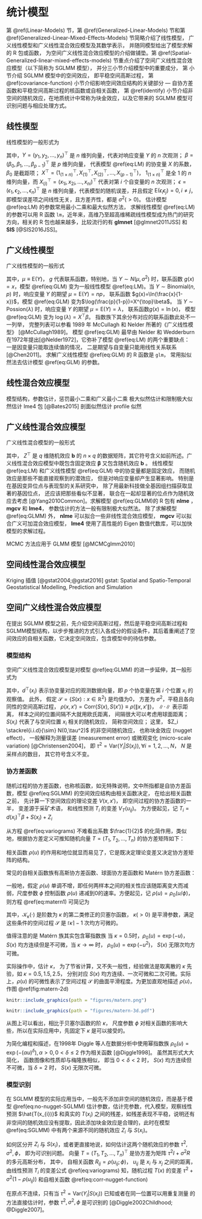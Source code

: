 # 统计模型 {#models}

第 \@ref(Linear-Models) 节，第 \@ref(Generalized-Linear-Models) 节和第 \@ref(Generalized-Linear-Mixed-Effects-Models) 节简略介绍了线性模型， 广义线性模型和广义线性混合效应模型及其数学表示， 并随同模型给出了模型求解的 R 包或函数， 为空间广义线性混合效应模型的介绍做铺垫。第 \@ref(Spatial-Generalized-linear-mixed-effects-models) 节重点介绍了空间广义线性混合效应模型（以下简称为 SGLMM 模型）， 并分三小节介绍模型中的重要成分， 第  小节介绍 SGLMM 模型中的空间效应， 即平稳空间高斯过程， 第 \@ref(covariance-function) 小节介绍影响空间效应结构的关键部分 --- 自协方差函数和平稳空间高斯过程的核函数或自相关函数， 第 \@ref(identify) 小节介绍非空间的随机效应，在地质统计中常称为块金效应，以及它带来的 SGLMM 模型可识别问题与相应处理方式。

## 线性模型 {#Linear-Models}

线性模型的一般形式为

\begin{equation}
Y = X^{\top}\beta + \epsilon, \mathrm{E}(\epsilon) = 0, \mathrm{Cov}(\epsilon) = \sigma^2\mathbf{I}  (\#eq:LM)
\end{equation}

\noindent 其中，$Y = (y_1,y_2,\ldots,y_n)^{\top}$ 是 $n$ 维列向量，代表对响应变量 $Y$ 的 $n$ 次观测； $\beta = (\beta_0,\beta_1,\ldots,\beta_{p-1})^{\top}$ 是 $p$ 维列向量， 代表模型 \@ref(eq:LM) 的协变量 $X$ 的系数，$\beta_0$ 是截距项； $X^{\top} = (1_{(1\times n)}^{\top},X_{(1)}^{\top},X_{(2)}^{\top},\ldots,X_{(p-1)}^{\top})$， $1_{(1\times n)}^{\top}$ 是全 1 的 $n$ 维列向量，而 $X_{(i)}^{\top} = (x_{1i},x_{2i},\ldots,x_{ni})^{\top}$ 代表对第 $i$ 个自变量的 $n$ 次观测； $\epsilon = (\epsilon_1,\epsilon_2,\ldots,\epsilon_n)^{\top}$ 是 $n$ 维列向量，代表模型的随机误差，并且假定 $\mathrm{E}(\epsilon_i \epsilon_j) = 0, i \ne j$， 即模型误差项之间线性无关，且方差齐性，都是 $\sigma^2(>0)$。 估计模型 \@ref(eq:LM) 的参数常用最小二乘和最大似然方法， 求解线性模型 \@ref(eq:LM) 的参数可以用 R 函数 `lm`，近年来，高维乃至超高维稀疏线性模型成为热门的研究方向，相关的 R 包也越来越多，比较流行的有 **glmnet** [@glmnet2011JSS] 和 **SIS** [@SIS2016JSS]。

<!-- 最小二乘估计/最大似然估计 回归系数与方差 -->

## 广义线性模型 {#Generalized-Linear-Models}

广义线性模型的一般形式

\begin{equation}
g(\mu) = X^{\top}\beta  (\#eq:GLM)
\end{equation}

\noindent 其中，$\mu \equiv \mathrm{E}(Y)$， $g$ 代表联系函数，特别地，当 $Y \sim N(\mu,\sigma^2)$ 时，联系函数 $g(x) = x$，模型 \@ref(eq:GLM) 变为一般线性模型 \@ref(eq:LM)。当 $Y \sim \mathrm{Binomial}(n,p)$ 时，响应变量 $Y$ 的期望 $\mu =\mathrm{E}(Y) = np$， 联系函数 $g(x)=\ln(\frac{x}{1-x})$，模型 \@ref(eq:GLM) 变为$\log(\frac{p}{1-p})=X^{\top}\beta$。 当 $Y \sim \mathrm{Possion}(\lambda)$ 时，响应变量 $Y$ 的期望 $\mu =\mathrm{E}(Y) = \lambda$， 联系函数$g(x) = \ln(x)$， 模型 \@ref(eq:GLM) 变为 $\log(\lambda) = X^{\top}\beta$。 指数族下其余分布对应的联系函数此处不一一列举， 完整列表可以参看 1989 年 McCullagh 和 Nelder 所著的《广义线性模型》 [@McCullagh1989]。 模型 \@ref(eq:GLM) 最早由 Nelder 和 Wedderburn 在1972年提出[@Nelder1972]，它弥补了模型 \@ref(eq:LM) 的两个重要缺点： 一是因变量只能取连续值的情况， 二是期望与自变量只能用线性关系联系 [@Chen2011]。 求解广义线性模型 \@ref(eq:GLM) 的 R 函数是 `glm`， 常用拟似然法去估计模型 \@ref(eq:GLM) 的参数。

<!-- 最小二乘估计/极大似然估计 回归系数与方差 -->


## 线性混合效应模型 {#Linear-Mixed-Effects-Models}

模型结构，参数估计，惩罚最小二乘和广义最小二乘
极大似然估计和限制极大似然估计 lme4 包 [@Bates2015]
剖面似然估计 profile 似然

## 广义线性混合效应模型 {#Generalized-Linear-Mixed-Effects-Models} 

广义线性混合模型的一般形式

\begin{equation}
g(\mu) = X^{\top}\boldsymbol{\beta} + Z^{\top}\mathbf{b}  (\#eq:GLMM)
\end{equation}

\noindent 其中， $Z^{\top}$ 是 $q$ 维随机效应 $\mathbf{b}$ 的 $n \times q$ 的数据矩阵，其它符号含义如前所述。广义线性混合效应模型中既包含固定效应 $\boldsymbol{\beta}$ 又包含随机效应 $\mathbf{b}$ 。 线性模型 \@ref(eq:LM) 和广义线性模型 \@ref(eq:GLM) 中的协变量都是固定效应， 而随机效应是那些不能直接观察到的潜效应， 但是对响应变量却产生显著影响。 特别是在基因变异位点与表现型的关系研究中， 除了用最新科技做全基因组扫描获取显著的基因位点， 还应该把那些看似不显著， 联合在一起却显著的位点作为随机效应去考虑 [@Yang2010Common]。求解模型 \@ref(eq:GLMM)的 R 包有 **nlme** ，**mgcv**  和 **lme4**， 参数估计的方法一般有限制极大似然法。 除了求解模型 \@ref(eq:GLMM) 外， **nlme** 可以拟合一些非线性混合效应模型， **mgcv** 可以拟合广义可加混合效应模型， **lme4** 使用了高性能的 Eigen 数值代数库，可以加快模型的求解过程。

MCMC 方法应用于 GLMM 模型 [@MCMCglmm2010]


## 空间线性混合效应模型

Kriging 插值 [@gstat2004;@gstat2016]
gstat: Spatial and Spatio-Temporal Geostatistical Modelling, Prediction and Simulation




## 空间广义线性混合效应模型 {#Spatial-Generalized-linear-mixed-effects-models}

在提出 SGLMM 模型之前，先介绍空间高斯过程，然后是平稳空间高斯过程和SGLMM模型结构，以步步推进的方式引入各成分的假设条件，其后着重阐述了空间效应的自相关函数，它决定空间效应，包含模型中的待估参数。

### 模型结构 {#intro-sglmm}

空间广义线性混合效应模型是对模型 \@ref(eq:GLMM) 的进一步延伸，其一般形式为

\begin{equation}
g(\mu_i) = d(x_i)^{\top}\beta + S(x_i) + Z_i (\#eq:SGLMM)
\end{equation}

\noindent 其中，$d^{\top}(x_i)$ 表示协变量对应的观测数据向量，即 $p$ 个协变量在第 $i$ 个位置 $x_i$ 的观察值。 此外， 假定 $\mathcal{S} = \{S(x): x \in \mathbb{R}^2\}$ 是均值为0， 方差为 $\sigma^2$，平稳且各向同性的空间高斯过程， $\rho(x,x') = \mathrm{Corr}\{S(x),S(x')\} \equiv \rho(\|x,x'\|)$， $\|\cdot\|$ 表示距离， 样本之间的位置间隔不大就用欧氏距离， 间隔很大可以考虑用球面距离； $S(x_i)$ 代表了与空间位置 $x_i$ 相关的随机效应， 简称空间效应； 这里， $Z_i \stackrel{i.i.d}{\sim} N(0,\tau^2)$ 的非空间随机效应， 也称块金效应 (nugget effect)， 一般解释为测量误差 (measurement error) 或微观变化 (micro-scale variation) [@Christensen2004]， 即 $\tau^2=\mathrm{Var}(Y_{i}|S(x_{i})),\forall i = 1,2, \ldots, N$， $N$ 是采样点的数目， 其它符号含义不变。


### 协方差函数 {#covariance-function}

随机过程的协方差函数，也称核函数，如无特殊说明，文中所指都是自协方差函数，模型 \@ref(eq:SGLMM) 的空间效应结构由相关函数决定， 在给出相关函数之前， 先计算一下空间效应的理论变差 $V(x,x')$， 即空间过程的协方差函数的一半， 变差源于采矿术语， 和线性预测 $T_{i}$ 的变差 $V_{T}(u_{ij})$。 为方便起见，记 $T_{i} = d(x_i)^{\top}\beta + S(x_i) + Z_i$

\begin{equation}
\begin{aligned}
V(x,x') 
&= \frac{1}{2}\mathrm{Var}\{S(x)-S(x')\}\\
&= \frac{1}{2}\mathrm{Cov}(S(x)-S(x'),S(x)-S(x'))\\
&= \frac{1}{2}\{E[S(x)-S(x')][S(x)-S(x')]-[E(S(x)-S(x'))]^2\}\\
&= \sigma^2-\mathrm{Cov}(S(x),S(x'))=\sigma^2\{1-\rho(u)\}\\
V_{T}(u_{ij})
&= \frac{1}{2}\mathrm{Var}\{T_{i}(x)-T_{j}(x)\} \\
&= \frac{1}{2}\mathrm{E}[(T_{i}-T_{j})^2]=\tau^2+\sigma^2(1-\rho(u_{ij})) 
\end{aligned} (\#eq:variograms)
\end{equation}

\noindent 从方程 \@ref(eq:variograms) 不难看出系数 $\frac{1}{2}$ 的化简作用，类似地，根据协方差定义可推知随机向量 $T = (T_1,T_2,\ldots,T_n)$ 的协方差矩阵如下：

\begin{equation}
\begin{aligned}
\mathrm{Cov}(T_{i}(x),T_{i}(x)) &= \mathrm{E}[S(x_i)]^2 + \mathrm{E}Z_{i}^{2}= \sigma^2+\tau^2 \\
\mathrm{Cov}(T_{i}(x),T_{j}(x)) &= \mathrm{E}[S(x_i)S(x_j)]  = \sigma^2\rho(u_{ij})
\end{aligned}
\end{equation}

\noindent 相关函数 $\rho(u)$ 的作用和地位就显而易见了，它是既决定理论变差又决定协方差矩阵的结构。

常见的自相关函数族有高斯协方差函数、球面协方差函数和 Matérn 协方差函数：

\begin{equation}
\rho(u)=\{2^{\kappa -1}\Gamma(\kappa)\}^{-1}(u/\phi)^{\kappa}\mathcal{K}_{\kappa}(u/\phi),u > 0 (\#eq:matern1)
\end{equation}

\noindent 一般地，假定 $\rho(u)$ 单调不增，即任何两样本之间的相关性应该随距离变大而减弱，尺度参数 $\phi$ 控制函数 $\rho(u)$ 递减到0的速率。方便起见，记 $\rho(u) = \rho_{0}(u/\phi)$，则方程 \@ref(eq:matern1) 可简记为

\begin{equation}
\rho_{0}(u)=\{2^{\kappa -1}\Gamma(\kappa)\}^{-1}(u)^{\kappa}\mathcal{K}_{\kappa}(u),u > 0 (\#eq:matern2)
\end{equation}

\noindent 其中，$\mathcal{K}_{\kappa}(\cdot)$ 是阶数为 $\kappa$ 的第二类修正的贝塞尔函数， $\kappa(>0)$ 是平滑参数，满足这些条件的空间过程 $\mathcal{S}$ 是 $\lceil\kappa\rceil-1$ 次均方可微的。

值得注意的是 Matérn 族其实包含幂指数族
\noindent 当 $\kappa = 0.5$时，$\rho_{0}(u) = \exp(-u)$， $S(x)$ 均方连续但是不可微，当 $\kappa \to \infty$ 时， $\rho_{0}(u) = \exp(-u^2)$， $S(x)$ 无限次均方可微。

实际操作中，估计 $\kappa$， 为了节省计算，又不失一般性，经验做法是取离散的 $\kappa$ 先验，如 $\kappa = 0.5, 1.5, 2.5$， 分别对应 $S(x)$ 均方连续、一次可微和二次可微。实际上，$\rho(u)$ 的可微性表示了空间过程 $\mathcal{S}$ 的曲面平滑程度。为更加直观地描述 $\rho(u)$，作图 \@ref(fig:matern-2d)
<!-- 和图 \@ref(fig:matern-3d)  -->

```r
knitr::include_graphics(path = "figures/matern.png")
```
```r
knitr::include_graphics(path = "figures/matern-3d.pdf")
```

从图上可以看出，相比于贝塞尔函数的阶 $\kappa$， 尺度参数 $\phi$ 对相关函数的影响大些，所以在实际应用中，先固定下 $\kappa$ 是可以接受的。

为简化编程和描述，在1998年 Diggle 等人在数据分析中使用幂指数族 $\rho_{0}(u) = \exp(-(\alpha u)^{\delta}), \alpha > 0, 0 < \delta \leq 2$ 作为相关函数 [@Diggle1998]。 虽然其形式大大简化， 函数图像和性质却与梅隆族相似， 即当 $0 < \delta < 2$ 时， $S(x)$ 均方连续但不可微，当 $\delta = 2$ 时， $S(x)$ 无限次可微。

### 模型识别 {#identify}

在 SGLMM 模型的实际应用当中，一般先不添加非空间的随机效应，而是基于模型 \@ref(eq:no-nugget-SGLMM) 估计参数，估计完参数，代入模型，观察线性预测 $\hat{T(x_{i})}$ 和真实的 $T(x_i)$ 之间的残差，如残差表现不平稳，说明还有非空间的随机效应没有提取，因此添加块金效应是合理的，此时在模型 \@ref(eq:SGLMM) 中有两个来源不同的随机效应 $Z_{i}$ 与 $S(x_i)$。

\begin{equation}
g(\mu_i) = d(x_i)^{\top}\beta + S(x_i) (\#eq:no-nugget-SGLMM)
\end{equation}

如何区分开 $Z_{i}$ 与 $S(x_i)$，或者更直接地说，如何估计这两个随机效应的参数 $\tau^2, \sigma^2, \phi$， 即为可识别问题。 向量 $T = (T_1,T_2,\ldots,T_n)^{\top}$ 是协方差为矩阵 $\tau^2I + \sigma^2R$ 的多元高斯分布， 其中， 自相关函数 $R_{ij} = \rho(u_{ij}; \phi)$， $u_{ij}$ 是 $x_i$ 与 $x_j$ 之间的距离，由线性预测 $T_{i}$ 的变差公式 \@ref(eq:variograms) 知，随机过程 $T(x)$ 的变差 $\tau^2 + \sigma^2(1-\rho(u_{ij}))$ 和自相关函数 \@ref(eq:corr-nugget-function) 

\begin{equation}
\rho^{\star}(u) =
\begin{cases}
                                     1 & : x_{i} = x_{j}  \\
\sigma^2\rho(u_{ij})/(\sigma^2+\tau^2) & : x_{i} \neq x_{j}
\end{cases} (\#eq:corr-nugget-function)
\end{equation}

\noindent 在原点不连续，只有当 $\tau^2 = \mathrm{Var}(Y_i|S(x_i))$ 已知或者在同一位置可以用重复测量 的方法直接估计时，参数 $\tau^2, \sigma^2, \phi$ 是可识别的 [@Diggle2002Childhood; @Diggle2007]。

<!-- 如果诊断到不可忽略的非空间效应[@Christensen2004]， -->
<!-- ### 先验分布 {#prior} -->
<!-- 基于贝叶斯框架实现模型\@ref(eq:SGLMM)的参数估计和预测，必然使用 MCMC 算法，自然地，需要指定模型参数 $\boldsymbol{\theta} = (\beta,\tau^2,\sigma^2,\phi)$ 的先验分布，对于 $\beta$，选择相互独立的均匀先验，而对于参数 $\tau^2,\sigma^2,\phi$，选取如下模糊先验： -->
<!-- $$f(\tau^2) \propto \frac{1}{\tau^2};f(\sigma^2) \propto \frac{1}{\sigma^2};f(\phi) \propto \frac{1}{\phi^2}$$ -->
<!-- \noindent 其中，$\tau^2$ 和 $\sigma^2$ 为杰弗里斯先验，2002年 Peter J. Diggle 提出如下的分布 -->
<!-- \begin{equation*} -->
<!-- \log(\nu^2),\log(\sigma^2),\log(\phi)  \sim \text{正态分布}   -->
<!-- \end{equation*} -->
<!-- 这些无信息先验分布的选择是出于实用和经验的考虑（意思就是说可以取别的），只要使得马尔科夫链 收敛即可，实际操作中，我们还选取不同初始值，产生多条链，同时去掉迭代初始阶段产生的比较发散的值，在链条收敛的情况下，可以把它当作后验分布产生的样本，然后依据该样本估计后验分布的参数。这些无信息的先验分布的选择对最终结果几乎没有影响，这是贝叶斯非常棒的部分，贝叶斯推断方法也得以被广泛应用[@mao2006]。 -->
<!-- 作为模型 \@ref(eq:SGLMM) 求解和展示的首选工具 --- R 语言在空间数据分析与可视化方面呈现越来越流行的趋势，从早些年的 lattice 图形 [@lattice2008] 到如今的 ggplot2 图形[@ggplot22016]，操作空间数据的 sp 对象也发展为 sf 对象，还整合了不少第三方软件和服务，如基于 Google Maps 和 Google Earth 的交互式空间可视化。下面就求解模型 \@ref(eq:SGLMM)的三类算法 --- 贝叶斯方法、似然方法和低秩近似方法进行详细阐述。 -->
